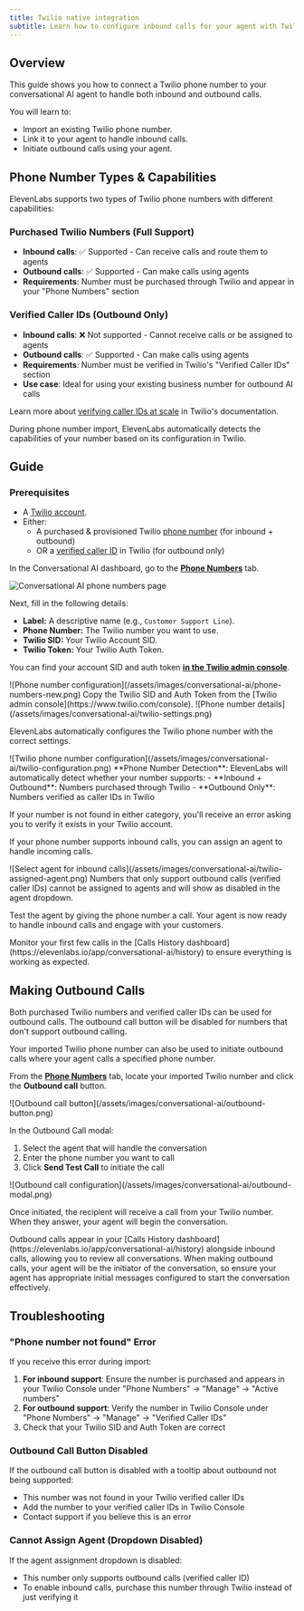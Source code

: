 ```yaml
---
title: Twilio native integration
subtitle: Learn how to configure inbound calls for your agent with Twilio.
---
```


## Overview

This guide shows you how to connect a Twilio phone number to your conversational AI agent to handle both inbound and outbound calls.

You will learn to:

- Import an existing Twilio phone number.
- Link it to your agent to handle inbound calls.
- Initiate outbound calls using your agent.

## Phone Number Types & Capabilities

ElevenLabs supports two types of Twilio phone numbers with different capabilities:

### Purchased Twilio Numbers (Full Support)

- **Inbound calls**: ✅ Supported - Can receive calls and route them to agents
- **Outbound calls**: ✅ Supported - Can make calls using agents
- **Requirements**: Number must be purchased through Twilio and appear in your "Phone Numbers" section

### Verified Caller IDs (Outbound Only)

- **Inbound calls**: ❌ Not supported - Cannot receive calls or be assigned to agents
- **Outbound calls**: ✅ Supported - Can make calls using agents
- **Requirements**: Number must be verified in Twilio's "Verified Caller IDs" section
- **Use case**: Ideal for using your existing business number for outbound AI calls

Learn more about [verifying caller IDs at scale](https://www.twilio.com/docs/voice/api/verifying-caller-ids-scale) in Twilio's documentation.

<Note>
  During phone number import, ElevenLabs automatically detects the capabilities of your number based
  on its configuration in Twilio.
</Note>

## Guide

### Prerequisites

- A [Twilio account](https://twilio.com/).
- Either:
  - A purchased & provisioned Twilio [phone number](https://www.twilio.com/docs/phone-numbers) (for inbound + outbound)
  - OR a [verified caller ID](https://www.twilio.com/docs/voice/make-calls#verify-your-caller-id) in Twilio (for outbound only)

<Steps>

<Step title="Import a Twilio phone number">

In the Conversational AI dashboard, go to the [**Phone Numbers**](https://elevenlabs.io/app/conversational-ai/phone-numbers) tab.

<Frame background="subtle">

![Conversational AI phone numbers page](/assets/images/conversational-ai/phone-numbers-page.png)

</Frame>

Next, fill in the following details:

- **Label:** A descriptive name (e.g., `Customer Support Line`).
- **Phone Number:** The Twilio number you want to use.
- **Twilio SID:** Your Twilio Account SID.
- **Twilio Token:** Your Twilio Auth Token.

<Note>

You can find your account SID and auth token [**in the Twilio admin console**](https://www.twilio.com/console).

</Note>

<Tabs>

<Tab title="Conversational AI dashboard">

<Frame background="subtle">
  ![Phone number configuration](/assets/images/conversational-ai/phone-numbers-new.png)
</Frame>

</Tab>

<Tab title="Twilio admin console">
  Copy the Twilio SID and Auth Token from the [Twilio admin
  console](https://www.twilio.com/console).
  <Frame background="subtle">
    ![Phone number details](/assets/images/conversational-ai/twilio-settings.png)
  </Frame>
</Tab>

</Tabs>

<Note>ElevenLabs automatically configures the Twilio phone number with the correct settings.</Note>

<Accordion title="Applied settings">
  <Frame background="subtle">
    ![Twilio phone number configuration](/assets/images/conversational-ai/twilio-configuration.png)
  </Frame>
</Accordion>

<Info>
**Phone Number Detection**: ElevenLabs will automatically detect whether your number supports:
- **Inbound + Outbound**: Numbers purchased through Twilio
- **Outbound Only**: Numbers verified as caller IDs in Twilio

If your number is not found in either category, you'll receive an error asking you to verify it exists in your Twilio account.

</Info>

</Step>

<Step title="Assign your agent (Inbound-capable numbers only)">

If your phone number supports inbound calls, you can assign an agent to handle incoming calls.

<Frame background="subtle">
  ![Select agent for inbound calls](/assets/images/conversational-ai/twilio-assigned-agent.png)
</Frame>

<Note>
  Numbers that only support outbound calls (verified caller IDs) cannot be assigned to agents and
  will show as disabled in the agent dropdown.
</Note>

</Step>

</Steps>

Test the agent by giving the phone number a call. Your agent is now ready to handle inbound calls and engage with your customers.

<Tip>
  Monitor your first few calls in the [Calls History
  dashboard](https://elevenlabs.io/app/conversational-ai/history) to ensure everything is working as
  expected.
</Tip>

## Making Outbound Calls

<Info>
  Both purchased Twilio numbers and verified caller IDs can be used for outbound calls. The outbound
  call button will be disabled for numbers that don't support outbound calling.
</Info>

Your imported Twilio phone number can also be used to initiate outbound calls where your agent calls a specified phone number.

<Steps>

<Step title="Initiate an outbound call">

From the [**Phone Numbers**](https://elevenlabs.io/app/conversational-ai/phone-numbers) tab, locate your imported Twilio number and click the **Outbound call** button.

<Frame background="subtle">
  ![Outbound call button](/assets/images/conversational-ai/outbound-button.png)
</Frame>

</Step>

<Step title="Configure the call">

In the Outbound Call modal:

1. Select the agent that will handle the conversation
2. Enter the phone number you want to call
3. Click **Send Test Call** to initiate the call

<Frame background="subtle">
  ![Outbound call configuration](/assets/images/conversational-ai/outbound-modal.png)
</Frame>

</Step>

</Steps>

Once initiated, the recipient will receive a call from your Twilio number. When they answer, your agent will begin the conversation.

<Tip>
  Outbound calls appear in your [Calls History
  dashboard](https://elevenlabs.io/app/conversational-ai/history) alongside inbound calls, allowing
  you to review all conversations.
</Tip>

<Note>
  When making outbound calls, your agent will be the initiator of the conversation, so ensure your
  agent has appropriate initial messages configured to start the conversation effectively.
</Note>

## Troubleshooting

### "Phone number not found" Error

If you receive this error during import:

1. **For inbound support**: Ensure the number is purchased and appears in your Twilio Console under "Phone Numbers" → "Manage" → "Active numbers"
2. **For outbound support**: Verify the number in Twilio Console under "Phone Numbers" → "Manage" → "Verified Caller IDs"
3. Check that your Twilio SID and Auth Token are correct

### Outbound Call Button Disabled

If the outbound call button is disabled with a tooltip about outbound not being supported:

- This number was not found in your Twilio verified caller IDs
- Add the number to your verified caller IDs in Twilio Console
- Contact support if you believe this is an error

### Cannot Assign Agent (Dropdown Disabled)

If the agent assignment dropdown is disabled:

- This number only supports outbound calls (verified caller ID)
- To enable inbound calls, purchase this number through Twilio instead of just verifying it

